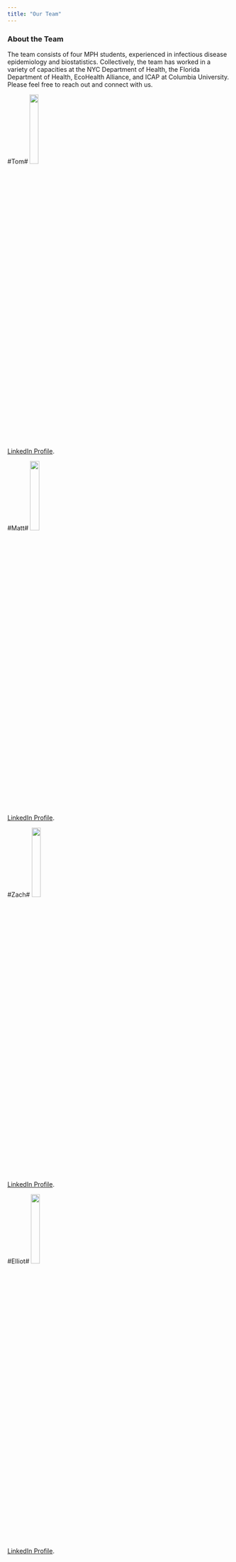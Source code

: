 ```yaml
---
title: "Our Team"
---
```


### About the Team

The team consists of four MPH students, experienced in infectious disease epidemiology and biostatistics. Collectively, the team has worked in a variety of capacities at the NYC Department of Health, the Florida Department of Health, EcoHealth Alliance, and ICAP at Columbia University. Please feel free to reach out and connect with us. 

#Tom#
<img src = "images/Tom.jpg" style = "width:20%">

[LinkedIn Profile](https://linkedin.com/in/tomcarpino/).

#Matt#
<img src = "images/Matt.jpg" style = "width:20%">

[LinkedIn Profile](https://www.linkedin.com/in/matthew-perrotta-41275654/). 

#Zach#
<img src = "images/Zach.jpg" style = "width:20%">

[LinkedIn Profile](https://www.linkedin.com/in/georgekeefer/). 

#Elliot#
<img src = "images/Me.jpg" style = "width:20%">

[LinkedIn Profile](https://www.linkedin.com/in/elliot-rozen-8168118a/). 

